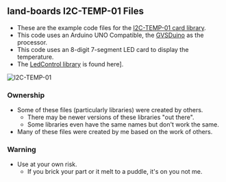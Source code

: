 == land-boards I2C-TEMP-01 Files ==

* These are the example code files for the [http://land-boards.com/blwiki/index.php?title=I2C-TEMP I2C-TEMP-01 card library].
* This code uses an Arduino UNO Compatible, the [http://land-boards.com/blwiki/index.php?title=GVSDuino GVSDuino] as the processor.
* This code uses an 8-digit 7-segment LED card to display the temperature.
* The [https://github.com/douggilliland/lb-Arduino-Code/tree/master/libraries/LedControl/src LedControl library] is found here].
<img src="http://land-boards.com/blwiki/images/6/6b/I2C-TEMP-01-640PX.jpg" alt="I2C-TEMP-01" title="I2C-TEMP-01" />

=== Ownership ===

* Some of these files (particularly libraries) were created by others.
** There may be newer versions of these libraries "out there".
** Some libraries even have the same names but don't work the same.
* Many of these files were created by me based on the work of others.

=== Warning ===

* Use at your own risk.
** If you brick your part or it melt to a puddle, it's on you not me.
